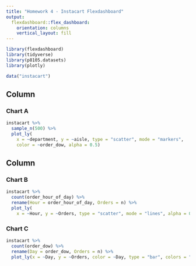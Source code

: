 ```yaml
---
title: "Homework 4 - Instacart Flexdashboard"
output: 
  flexdashboard::flex_dashboard:
    orientation: columns
    vertical_layout: fill
---
```


```r
library(flexdashboard)
library(tidyverse)
library(p8105.datasets)
library(plotly)
```

```r
data("instacart")
```

Column {data-width=650}
-----------------------------------------------------------------------

### Chart A

```r
instacart %>%
  sample_n(500) %>%
  plot_ly(
    x = ~department, y = ~aisle, type = "scatter", mode = "markers",
    color = ~order_dow, alpha = 0.5)
```

Column {data-width=350}
-----------------------------------------------------------------------

### Chart B

```r
instacart %>%
  count(order_hour_of_day) %>% 
  rename(Hour = order_hour_of_day, Orders = n) %>%
  plot_ly(
    x = ~Hour, y = ~Orders, type = "scatter", mode = "lines", alpha = 0.5)
```

### Chart C

```r
instacart %>% 
  count(order_dow) %>% 
  rename(Day = order_dow, Orders = n) %>%
  plot_ly(x = ~Day, y = ~Orders, color = ~Day, type = "bar", colors = "viridis")
```